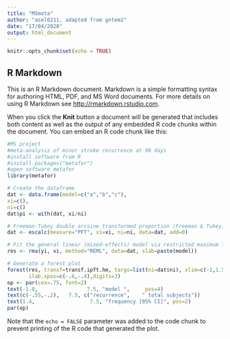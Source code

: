```yaml
---
title: "MSmeta"
author: "asel0211, adapted from gntem2"
date: "17/04/2020"
output: html_document
---
```


```r
knitr::opts_chunk$set(echo = TRUE)
```

## R Markdown

This is an R Markdown document. Markdown is a simple formatting syntax for authoring HTML, PDF, and MS Word documents. For more details on using R Markdown see <http://rmarkdown.rstudio.com>.

When you click the **Knit** button a document will be generated that includes both content as well as the output of any embedded R code chunks within the document. You can embed an R code chunk like this:

```r
#MS project
#meta-analysis of minor stroke recurrence at 90 days
#install software from R
#install.packages("metafor")
#open software metafor
library(metafor)

# Create the dataframe
dat <- data.frame(model=c("a","b","c"),
xi=c(), 
ni=c()
dat$pi <- with(dat, xi/ni)

# Freeman-Tukey double arcsine transformed proportion (Freeman & Tukey, 1950).	
dat <- escalc(measure="PFT", xi=xi, ni=ni, data=dat, add=0) 

# Fit the general linear (mixed-effects) model via restricted maximum likelihood (REML) estimation
res <- rma(yi, vi, method="REML", data=dat, slab=paste(model))

# Generate a forest plot
forest(res, transf=transf.ipft.hm, targs=list(ni=dat$ni), xlim=c(-1,1.5),refline=0.020,cex=.8, ilab=cbind(dat$xi, dat$ni),
       ilab.xpos=c(-.6,-.4),digits=3)
op <- par(cex=.75, font=2)
text(-1.0,                7.5, "model ",     pos=4)
text(c(-.55,-.2), 	7.5, c("recurrence", 	" total subjects"))
text(1.4,                  7.5, "frequency [95% CI]", pos=2)
par(op)
```


Note that the `echo = FALSE` parameter was added to the code chunk to prevent printing of the R code that generated the plot.
